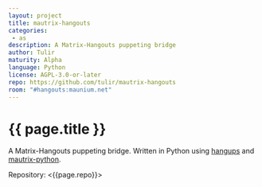 ```yaml
---
layout: project
title: mautrix-hangouts
categories: 
 - as
description: A Matrix-Hangouts puppeting bridge
author: Tulir
maturity: Alpha
language: Python
license: AGPL-3.0-or-later
repo: https://github.com/tulir/mautrix-hangouts
room: "#hangouts:maunium.net"
---
```


# {{ page.title }}
A Matrix-Hangouts puppeting bridge. Written in Python using [hangups](https://github.com/tdryer/hangups) and [mautrix-python](https://matrix.org/docs/projects/sdk/mautrix-python.html).

Repository: <{{page.repo}}>
